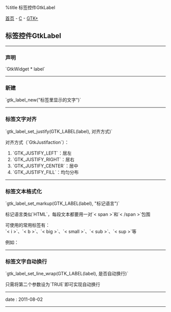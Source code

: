 %title 标签控件GtkLabel

[[../../../index|首页]] - [[../index|C]] - [[index|GTK+]]
==标签控件GtkLabel==
----
===声明===
`GtkWidget * label`
----
===新建===
`gtk_label_new("标签里显示的文字")`
----
===标签文字对齐===
`gtk_label_set_justify(GTK_LABEL(label), 对齐方式)`

对齐方式（`GtkJustifaction`）：
# `GTK_JUSTIFY_LEFT`：居左
# `GTK_JUSTIFY_RIGHT`：居右
# `GTK_JUSTIFY_CENTER`：居中
# `GTK_JUSTIFY_FILL`：均匀分布
----
===标签文本格式化===
`gtk_label_set_markup(GTK_LABEL(label), "标记语言")`

标记语言类似`HTML`，每段文本都要用一对`< span >`和`< /span >`包围

可使用的常用标签有：<br>
`< i >`、`< b >`、`< big >`、`< small >`、`< sub >`、`< sup >`等

例如：<br>
{{{HTML
<span foreground='red'>< big >< i >这是第三个标签，\n它被格式化成红色粗体字了< /i >< /big ></span>
}}}
----
===标签文字自动换行===
`gtk_label_set_line_wrap(GTK_LABEL(label), 是否自动换行)`

只需将第二个参数设为`TRUE`即可实现自动换行
----
<red>date</red> : 2011-08-02
----
